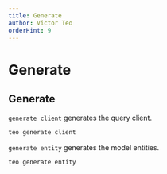 ```yaml
---
title: Generate
author: Victor Teo
orderHint: 9
---
```



# Generate


## Generate

`generate client` generates the query client.

```sh
teo generate client
```

`generate entity` generates the model entities.

```sh
teo generate entity
```

<PrevNext />